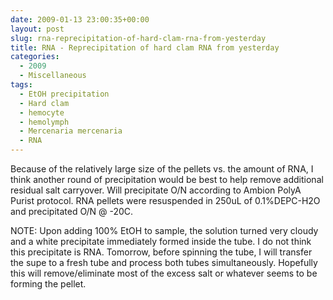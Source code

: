 ```yaml
---
date: 2009-01-13 23:00:35+00:00
layout: post
slug: rna-reprecipitation-of-hard-clam-rna-from-yesterday
title: RNA - Reprecipitation of hard clam RNA from yesterday
categories:
  - 2009
  - Miscellaneous
tags:
  - EtOH precipitation
  - Hard clam
  - hemocyte
  - hemolymph
  - Mercenaria mercenaria
  - RNA
---
```


Because of the relatively large size of the pellets vs. the amount of RNA, I think another round of precipitation would be best to help remove additional residual salt carryover. Will precipitate O/N according to Ambion PolyA Purist protocol. RNA pellets were resuspended in 250uL of 0.1%DEPC-H2O and precipitated O/N @ -20C.

NOTE: Upon adding 100% EtOH to sample, the solution turned very cloudy and a white precipitate immediately formed inside the tube. I do not think this precipitate is RNA. Tomorrow, before spinning the tube, I will transfer the supe to a fresh tube and process both tubes simultaneously. Hopefully this will remove/eliminate most of the excess salt or whatever seems to be forming the pellet.
